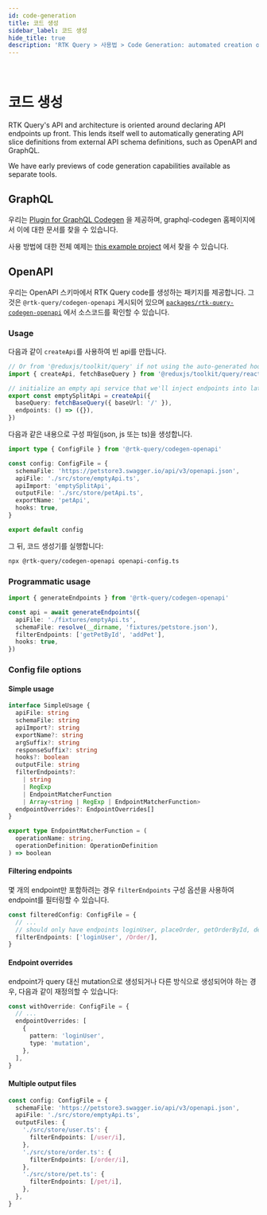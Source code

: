 ```yaml
---
id: code-generation
title: 코드 생성
sidebar_label: 코드 생성
hide_title: true
description: 'RTK Query > 사용법 > Code Generation: automated creation of API code'
---
```


&nbsp;

# 코드 생성

RTK Query's API and architecture is oriented around declaring API endpoints up front. This lends itself well to automatically generating API slice definitions from external API schema definitions, such as OpenAPI and GraphQL.

We have early previews of code generation capabilities available as separate tools.

## GraphQL

우리는 [Plugin for GraphQL Codegen](https://www.graphql-code-generator.com/docs/plugins/typescript-rtk-query) 을 제공하며, graphql-codegen 홈페이지에서 이에 대한 문서를 찾을 수 있습니다.

사용 방법에 대한 전체 예제는 [this example project](https://github.com/reduxjs/redux-toolkit/tree/master/examples/query/react/graphql-codegen) 에서 찾을 수 있습니다.

## OpenAPI

우리는 OpenAPI 스키마에서 RTK Query code를 생성하는 패키지를 제공합니다. 그것은 `@rtk-query/codegen-openapi` 게시되어 있으며 [`packages/rtk-query-codegen-openapi`](https://github.com/reduxjs/redux-toolkit/tree/master/packages/rtk-query-codegen-openapi) 에서 소스코드를 확인할 수 있습니다.

### Usage

다음과 같이 `createApi`를 사용하여 빈 api를 만듭니다.

```ts no-transpile title="src/store/emptyApi.ts"
// Or from '@reduxjs/toolkit/query' if not using the auto-generated hooks
import { createApi, fetchBaseQuery } from '@reduxjs/toolkit/query/react'

// initialize an empty api service that we'll inject endpoints into later as needed
export const emptySplitApi = createApi({
  baseQuery: fetchBaseQuery({ baseUrl: '/' }),
  endpoints: () => ({}),
})
```

다음과 같은 내용으로 구성 파일(json, js 또는 ts)을 생성합니다.

```ts no-transpile title="openapi-config.ts"
import type { ConfigFile } from '@rtk-query/codegen-openapi'

const config: ConfigFile = {
  schemaFile: 'https://petstore3.swagger.io/api/v3/openapi.json',
  apiFile: './src/store/emptyApi.ts',
  apiImport: 'emptySplitApi',
  outputFile: './src/store/petApi.ts',
  exportName: 'petApi',
  hooks: true,
}

export default config
```

그 뒤, 코드 생성기를 실행합니다:

```bash
npx @rtk-query/codegen-openapi openapi-config.ts
```

### Programmatic usage

```ts no-transpile title="src/store/petApi.ts"
import { generateEndpoints } from '@rtk-query/codegen-openapi'

const api = await generateEndpoints({
  apiFile: './fixtures/emptyApi.ts',
  schemaFile: resolve(__dirname, 'fixtures/petstore.json'),
  filterEndpoints: ['getPetById', 'addPet'],
  hooks: true,
})
```

### Config file options

#### Simple usage

```ts no-transpile
interface SimpleUsage {
  apiFile: string
  schemaFile: string
  apiImport?: string
  exportName?: string
  argSuffix?: string
  responseSuffix?: string
  hooks?: boolean
  outputFile: string
  filterEndpoints?:
    | string
    | RegExp
    | EndpointMatcherFunction
    | Array<string | RegExp | EndpointMatcherFunction>
  endpointOverrides?: EndpointOverrides[]
}

export type EndpointMatcherFunction = (
  operationName: string,
  operationDefinition: OperationDefinition
) => boolean
```

#### Filtering endpoints

몇 개의 endpoint만 포함하려는 경우 `filterEndpoints` 구성 옵션을 사용하여 endpoint를 필터링할 수 있습니다.

```ts no-transpile title="openapi-config.ts"
const filteredConfig: ConfigFile = {
  // ...
  // should only have endpoints loginUser, placeOrder, getOrderById, deleteOrder
  filterEndpoints: ['loginUser', /Order/],
}
```

#### Endpoint overrides

endpoint가 query 대신 mutation으로 생성되거나 다른 방식으로 생성되어야 하는 경우, 다음과 같이 재정의할 수 있습니다:

```ts no-transpile title="openapi-config.ts"
const withOverride: ConfigFile = {
  // ...
  endpointOverrides: [
    {
      pattern: 'loginUser',
      type: 'mutation',
    },
  ],
}
```

#### Multiple output files

```ts no-transpile title="openapi-config.ts"
const config: ConfigFile = {
  schemaFile: 'https://petstore3.swagger.io/api/v3/openapi.json',
  apiFile: './src/store/emptyApi.ts',
  outputFiles: {
    './src/store/user.ts': {
      filterEndpoints: [/user/i],
    },
    './src/store/order.ts': {
      filterEndpoints: [/order/i],
    },
    './src/store/pet.ts': {
      filterEndpoints: [/pet/i],
    },
  },
}
```
